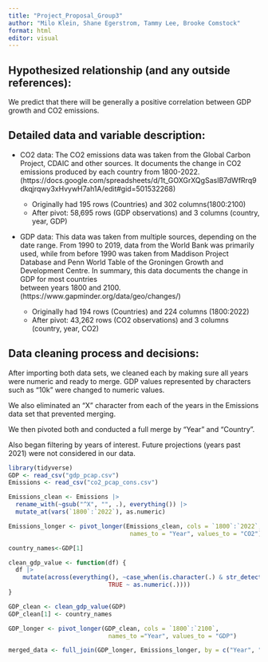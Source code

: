 ```yaml
---
title: "Project_Proposal_Group3"
author: "Milo Klein, Shane Egerstrom, Tammy Lee, Brooke Comstock"
format: html
editor: visual
---
```


## Hypothesized relationship (and any outside references):
We predict that there will be generally a positive correlation between GDP growth and CO2 emissions.

## Detailed data and variable description:
* CO2 data: The CO2 emissions data was taken from the Global Carbon Project, CDAIC and other sources. It documents the change in CO2 emissions produced by each country from 1800-2022. (https://docs.google.com/spreadsheets/d/1t_GOXGrXQgSasIB7dWfRrq9dkqjrqwy3xHvywH7ah1A/edit#gid=501532268)

  + Originally had 195 rows (Countries) and 302 columns(1800:2100)
  + After pivot: 58,695 rows (GDP observations) and 3 columns (country, year, GDP)

* GDP data: This data was taken from multiple sources, depending on the date range. From 1990 to 2019, data from the World Bank was primarily used, while from before 1990 was taken from Maddison Project Database and Penn World Table of the Groningen Growth and Development Centre. In summary, this data documents the change in GDP for most countries\
between years 1800 and 2100. (https://www.gapminder.org/data/geo/changes/)
  + Originally had 194 rows (Countries) and 224 columns (1800:2022)
  + After pivot: 43,262 rows (CO2 observations) and 3 columns (country, year, CO2)
  
## Data cleaning process and decisions:
After importing both data sets, we cleaned each by making sure all years were numeric and ready to merge. GDP values represented by characters such as “10k” were changed to numeric values. 

We also eliminated an “X” character from each of the years in the Emissions data set that prevented merging.

We then pivoted both and conducted a full merge by “Year” and “Country”.

Also began filtering by years of interest. Future projections (years past 2021) were not considered in our data.

```r
library(tidyverse)
GDP <- read_csv("gdp_pcap.csv")
Emissions <- read_csv("co2_pcap_cons.csv")
```

```r
Emissions_clean <- Emissions |>
  rename_with(~gsub("^X", "", .), everything()) |>
  mutate_at(vars(`1800`:`2022`), as.numeric)

Emissions_longer <- pivot_longer(Emissions_clean, cols = `1800`:`2022`, 
                                  names_to = "Year", values_to = "CO2")


```

```r
country_names<-GDP[1]

clean_gdp_value <- function(df) {
  df |>
    mutate(across(everything(), ~case_when(is.character(.) & str_detect(., "k") ~ as.numeric(str_replace(., "k", "")) * 1000,
                            TRUE ~ as.numeric(.))))
}

GDP_clean <- clean_gdp_value(GDP)
GDP_clean[1] <- country_names

GDP_longer <- pivot_longer(GDP_clean, cols = `1800`:`2100`,
                            names_to ="Year", values_to = "GDP")

```

```r
merged_data <- full_join(GDP_longer, Emissions_longer, by = c("Year", "country"))
```

